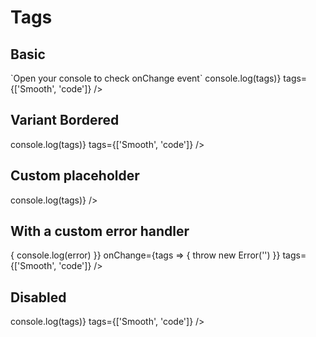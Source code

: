 
<Meta title="Components/Tags" component={Tags} />

# Tags

## Basic

<Description>
  `Open your console to check onChange event`
</Description>

<Canvas>
  <Story name="basic">
    <Tags onChange={tags => console.log(tags)} tags={['Smooth', 'code']} />
  </Story>
</Canvas>

## Variant Bordered

<Canvas>
  <Story name="bordered">
    <Tags
      variant="bordered"
      onChange={tags => console.log(tags)}
      tags={['Smooth', 'code']}
    />
  </Story>
</Canvas>

## Custom placeholder

<Canvas>
  <Story name="placeholder">
    <Tags placeholder="Please type your tags" onChange={tags => console.log(tags)} />
  </Story>
</Canvas>

## With a custom error handler

<Canvas>
  <Story name="error-handler">
    <Tags
      onChangeError={error => {
        console.log(error)
      }}
      onChange={tags => {
        throw new Error('')
      }}
      tags={['Smooth', 'code']}
    />
  </Story>
</Canvas>

## Disabled

<Canvas>
  <Story name="disabled">
    <Tags disabled onChange={tags => console.log(tags)} tags={['Smooth', 'code']} />
  </Story>
</Canvas>
